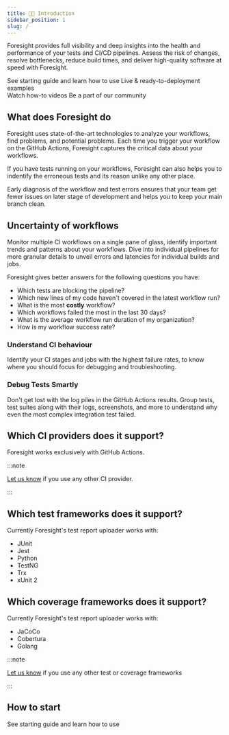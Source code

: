 ```yaml
---
title: 👋🏻 Introduction
sidebar_position: 1
slug: /
---
```


<GitHubBanner></GitHubBanner>

Foresight provides full visibility and deep insights into the health and performance of your tests and CI/CD pipelines. 
Assess the risk of changes, resolve bottlenecks, reduce build times, and deliver high-quality software at speed with Foresight.

<div className="w-full cols-2">
  <Card title="Get Started" target="/step-by-step-guide">
    See starting guide and learn how to use
  </Card>
  <Card title="Examples" target="/examples">
    Live & ready-to-deployment examples 
  </Card>
</div>
<div className="w-full cols-2">
  <Card title="How-to videos" target="https://www.youtube.com/watch?v=RkUSQVasOq0&list=PL13z_vfkidZ3nNq3G-6iPPugwF5rhFCRm">
    Watch how-to videos
  </Card>
  <Card title="Community" target="https://discord.gg/bCtCmzP2ge">
    Be a part of our community
  </Card>
</div>

## What does Foresight do
Foresight uses state-of-the-art technologies to analyze your workflows, find problems, and potential problems. Each time
you trigger your workflow on the GitHub Actions, Foresight captures the critical data about your workflows.  

If you have tests running on your workflows, Foresight can also helps you to indentify the erroneous tests and its reason
unlike any other place. 

Early diagnosis of the workflow and test errors ensures that your team get fewer issues on later stage of development and helps you to keep
your main branch clean.  

## Uncertainty of workflows
Monitor multiple CI workflows on a single pane of glass, identify important trends and patterns about your workflows.
Dive into individual pipelines for more granular details to unveil errors and latencies for individual builds and jobs. 

Foresight gives better answers for the following questions you have: 
- Which tests are blocking the pipeline?
- Which new lines of my code haven't covered in the latest workflow run?
- What is the most **costly** workflow?
- Which workflows failed the most in the last 30 days?
- What is the average workflow run duration of my organization?
- How is my workflow success rate?

### Understand CI behaviour
Identify your CI stages and jobs with the highest failure rates, to know where you should focus for debugging and troubleshooting.

### Debug Tests Smartly
Don't get lost with the log piles in the GitHub Actions results. Group tests, test suites along with their logs, 
screenshots, and more to understand why even the most complex integration test failed. 

## Which CI providers does it support?
Foresight works exclusively with GitHub Actions. 

:::note

[Let us know](https://www.thundra.io/contact-us) if you use any other CI provider.

:::

## Which test frameworks does it support?
Currently Foresight's test report uploader works with:
- JUnit
- Jest
- Python
- TestNG
- Trx
- xUnit 2

## Which coverage frameworks does it support?
Currently Foresight's test report uploader works with:
- JaCoCo
- Cobertura
- Golang

:::note

[Let us know](https://www.thundra.io/contact-us) if you use any other test or coverage frameworks

:::

## How to start

<Card title="Get Started" target="/step-by-step-guide">
  See starting guide and learn how to use
</Card>

